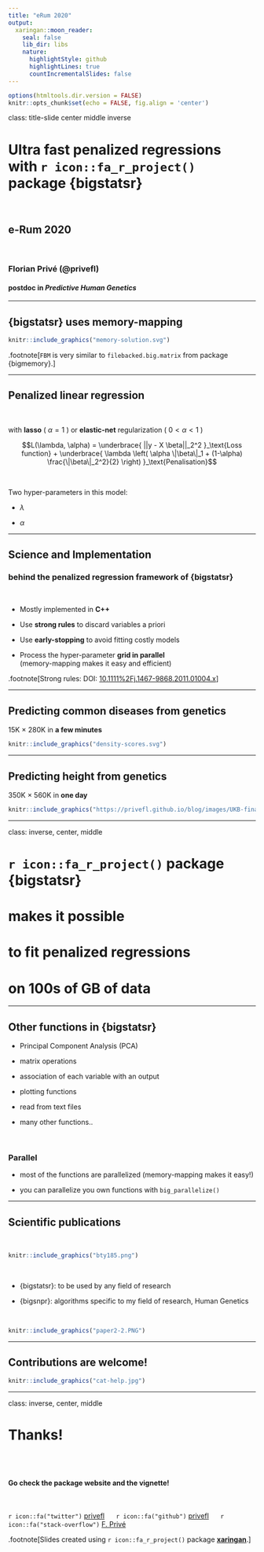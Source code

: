 ```yaml
---
title: "eRum 2020"
output:
  xaringan::moon_reader:
    seal: false
    lib_dir: libs
    nature:
      highlightStyle: github
      highlightLines: true
      countIncrementalSlides: false
---
```


```r
options(htmltools.dir.version = FALSE)
knitr::opts_chunk$set(echo = FALSE, fig.align = 'center')
```

class: title-slide center middle inverse

# Ultra fast penalized regressions<br>with `r icon::fa_r_project()` package {bigstatsr}

<br>

## e-Rum 2020

<br>

### Florian Privé (@privefl)
#### postdoc in *Predictive Human Genetics*

---

## {bigstatsr} uses memory-mapping

```r
knitr::include_graphics("memory-solution.svg")
```

.footnote[`FBM` is very similar to `filebacked.big.matrix` from package {bigmemory}.]

---

## Penalized linear regression 

<br>

with **lasso** ( $\alpha=1$ ) or **elastic-net** regularization ( $0 < \alpha < 1$ )

$$L(\lambda, \alpha) = \underbrace{ ||y - X \beta||_2^2 }_\text{Loss function} + \underbrace{ \lambda \left( \alpha \|\beta\|_1 + (1-\alpha) \frac{\|\beta\|_2^2}{2}  \right) }_\text{Penalisation}$$

<br>

Two hyper-parameters in this model:

- $\lambda$

- $\alpha$

---

## Science and Implementation

### behind the penalized regression framework of {bigstatsr}

<br>

- Mostly implemented in **C++**

- Use **strong rules** to discard variables a priori

- Use **early-stopping** to avoid fitting costly models

- Process the hyper-parameter **grid in parallel** <br>(memory-mapping makes it easy and efficient)

.footnote[Strong rules: DOI: [10.1111%2Fj.1467-9868.2011.01004.x](https://doi.org/10.1111/j.1467-9868.2011.01004.x)]

---

## Predicting common diseases from genetics

15K $\times$ 280K in **a few minutes**

```r
knitr::include_graphics("density-scores.svg")
```

---

## Predicting height from genetics

350K $\times$ 560K in **one day**

```r
knitr::include_graphics("https://privefl.github.io/blog/images/UKB-final-pred.png")
```

---

class: inverse, center, middle

#  `r icon::fa_r_project()` package {bigstatsr}
# makes it possible 
# to fit penalized regressions
# on 100s of GB of data

---

## Other functions in {bigstatsr}

- Principal Component Analysis (PCA)

- matrix operations

- association of each variable with an output

- plotting functions

- read from text files

- many other functions..

<br>

### Parallel

- most of the functions are parallelized (memory-mapping makes it easy!)

- you can parallelize you own functions with `big_parallelize()`

---

## Scientific publications

<br>

<a href="https://doi.org/10.1093/bioinformatics/bty185" target="_blank">
```r
knitr::include_graphics("bty185.png")
```
</a>

<br>

- {bigstatsr}: to be used by any field of research

- {bigsnpr}: algorithms specific to my field of research, Human Genetics

<br>

<a href="https://doi.org/10.1534/genetics.119.302019" target="_blank">
```r
knitr::include_graphics("paper2-2.PNG")
```
</a>

---

## Contributions are welcome!

```r
knitr::include_graphics("cat-help.jpg")
```

---

class: inverse, center, middle

# Thanks!

<br/><br/>

#### Go check the package website and the vignette!

<!-- Package's website: https://privefl.github.io/bigstatsr/ -->

<br/>

`r icon::fa("twitter")` [privefl](https://twitter.com/privefl) &nbsp;&nbsp;&nbsp;&nbsp; `r icon::fa("github")` [privefl](https://github.com/privefl) &nbsp;&nbsp;&nbsp;&nbsp; `r icon::fa("stack-overflow")` [F. Privé](https://stackoverflow.com/users/6103040/f-priv%c3%a9)


.footnote[Slides created using `r icon::fa_r_project()` package [**xaringan**](https://github.com/yihui/xaringan).]
